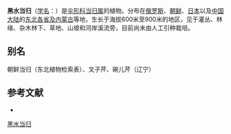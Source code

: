 {{NoteTA|G1=LS}}
{{Speciesbox
| name = 黑水当归
| status = 
| status_system = 
| image = 
| genus = Angelica
| species = amurensis
| authority = Schischk.
}}

'''黑水当归'''（[[学名|学名]]：{{lang|la|''Angelica amurensis''}}）是[[伞形科|伞形科]][[当归属|当归属]]的植物。分布在[[俄罗斯|俄罗斯]]、[[朝鲜|朝鲜]]、[[日本|日本]]以及[[中国大陆|中国大陆]]的[[东北各省及内蒙古|东北各省及内蒙古]]等地，生长于海拔600米至900米的地区，见于灌丛、林缘、杂木林下、草地、山坡和河岸溪流旁，目前尚未由人工引种栽培。

== 别名 ==
朝鲜当归（东北植物检索表）、叉子芹、碗儿芹（辽宁）

== 参考文献 ==
<div class="references-small">
* {{cite web| url =http://www.bioinfo.cn/db05/KmzwSpecies.php?action=view&id=22641| title =黑水当归| work =《中国高等植物数据库全库》| publisher =中国科学院微生物研究所| author =昆明植物研究所| accessdate =2009-02-25| deadurl =yes| archiveurl =https://web.archive.org/web/20160305031720/http://www.bioinfo.cn/db05/KmzwSpecies.php?action=view&id=22641| archivedate =2016-03-05| df =}}
</div>
{{Taxonbar|from=Q4170270}}

[[Category:当归属|黑水当归]]


{{Apiales-stub}}